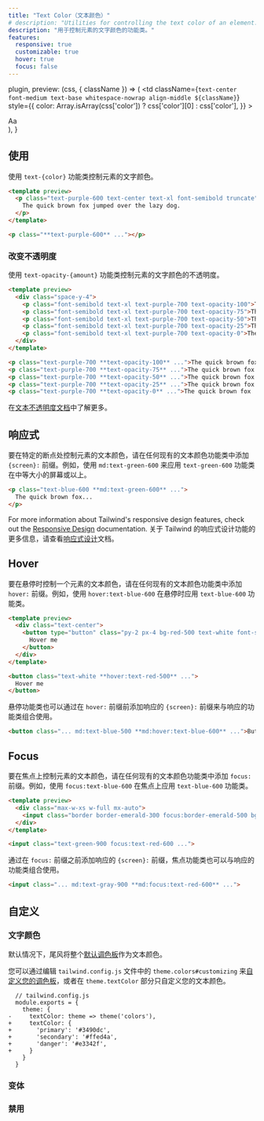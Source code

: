 ```yaml
---
title: "Text Color（文本颜色）"
# description: "Utilities for controlling the text color of an element."
description: "用于控制元素的文字颜色的功能类。"
features:
  responsive: true
  customizable: true
  hover: true
  focus: false
---
```



  plugin,
  preview: (css, { className }) => (
    <td
      className={`text-center font-medium text-base whitespace-nowrap align-middle ${className}`}
      style={{
        color: Array.isArray(css['color']) ? css['color'][0] : css['color'],
      }}
    >
      <div className="w-16 mx-auto">Aa</div>
    </td>
  ),
}

<!-- ## Usage -->
## 使用

<!-- Control the text color of an element using the `text-{color}` utilities. -->
使用 `text-{color}` 功能类控制元素的文字颜色。

```html
<template preview>
  <p class="text-purple-600 text-center text-xl font-semibold truncate">
    The quick brown fox jumped over the lazy dog.
  </p>
</template>

<p class="**text-purple-600** ..."></p>
```

<!-- ### Changing opacity

Control the opacity of an element's text color using the `text-opacity-{amount}` utilities. -->
### 改变不透明度

使用 `text-opacity-{amount}` 功能类控制元素的文字颜色的不透明度。

```html
<template preview>
  <div class="space-y-4">
    <p class="font-semibold text-xl text-purple-700 text-opacity-100">The quick brown fox jumped over the lazy dog.</p>
    <p class="font-semibold text-xl text-purple-700 text-opacity-75">The quick brown fox jumped over the lazy dog.</p>
    <p class="font-semibold text-xl text-purple-700 text-opacity-50">The quick brown fox jumped over the lazy dog.</p>
    <p class="font-semibold text-xl text-purple-700 text-opacity-25">The quick brown fox jumped over the lazy dog.</p>
    <p class="font-semibold text-xl text-purple-700 text-opacity-0">The quick brown fox jumped over the lazy dog.</p>
  </div>
</template>

<p class="text-purple-700 **text-opacity-100** ...">The quick brown fox ...</p>
<p class="text-purple-700 **text-opacity-75** ...">The quick brown fox ...</p>
<p class="text-purple-700 **text-opacity-50** ...">The quick brown fox ...</p>
<p class="text-purple-700 **text-opacity-25** ...">The quick brown fox ...</p>
<p class="text-purple-700 **text-opacity-0** ...">The quick brown fox ...</p>
```

<!-- Learn more in the [text opacity documentation](/docs/text-opacity). -->
在[文本不透明度文档](/docs/text-opacity)中了解更多。

<!-- ## Responsive

To control the text color of an element at a specific breakpoint, add a `{screen}:` prefix to any existing text color utility. For example, use `md:text-green-600` to apply the `text-green-600` utility at only medium screen sizes and above. -->
## 响应式

要在特定的断点处控制元素的文本颜色，请在任何现有的文本颜色功能类中添加 `{screen}:` 前缀。例如，使用 `md:text-green-600` 来应用 `text-green-600` 功能类在中等大小的屏幕或以上。

```html
<p class="text-blue-600 **md:text-green-600** ...">
  The quick brown fox...
</p>
```

For more information about Tailwind's responsive design features, check out the [Responsive Design](/docs/responsive-design) documentation.
关于 Tailwind 的响应式设计功能的更多信息，请查看[响应式设计](/docs/responsive-design)文档。

## Hover

<!-- To control the text color of an element on hover, add the `hover:` prefix to any existing text color utility. For example, use `hover:text-blue-600` to apply the `text-blue-600` utility on hover. -->
要在悬停时控制一个元素的文本颜色，请在任何现有的文本颜色功能类中添加 `hover:` 前缀。例如，使用 `hover:text-blue-600` 在悬停时应用 `text-blue-600` 功能类。

```html rose
<template preview>
  <div class="text-center">
    <button type="button" class="py-2 px-4 bg-red-500 text-white font-semibold rounded-lg shadow-md hover:bg-white hover:text-red-500 focus:outline-none" tabindex="-1">
      Hover me
    </button>
  </div>
</template>

<button class="text-white **hover:text-red-500** ...">
  Hover me
</button>
```

<!-- Hover utilities can also be combined with responsive utilities by adding the responsive `{screen}:` prefix *before* the `hover:` prefix. -->
悬停功能类也可以通过在 `hover:` 前缀前添加响应的 `{screen}:` 前缀来与响应的功能类组合使用。

```html
<button class="... md:text-blue-500 **md:hover:text-blue-600** ...">Button</button>
```

## Focus

<!-- To control the text color of an element on focus, add the `focus:` prefix to any existing text color utility. For example, use `focus:text-blue-600` to apply the `text-blue-600` utility on focus. -->
要在焦点上控制元素的文本颜色，请在任何现有的文本颜色功能类中添加 `focus:` 前缀。例如，使用 `focus:text-blue-600` 在焦点上应用 `text-blue-600` 功能类。

```html emerald
<template preview>
  <div class="max-w-xs w-full mx-auto">
    <input class="border border-emerald-300 focus:border-emerald-500 bg-white text-green-900 appearance-none inline-block w-full focus:text-red-600 rounded py-3 px-4 focus:outline-none" placeholder="Focus me" value="Focus me">
  </div>
</template>

<input class="text-green-900 focus:text-red-600 ...">
```

<!-- Focus utilities can also be combined with responsive utilities by adding the responsive `{screen}:` prefix *before* the `focus:` prefix. -->
通过在 `focus:` 前缀之前添加响应的 `{screen}:` 前缀，焦点功能类也可以与响应的功能类组合使用。

```html
<input class="... md:text-gray-900 **md:focus:text-red-600** ...">
```

<!-- ## Customizing -->
## 自定义 

<!-- ### Text Colors

By default Tailwind makes the entire [default color palette](/docs/customizing-colors#default-color-palette) available as text colors.

You can [customize your color palette](/docs/colors#customizing) by editing `theme.colors` in your `tailwind.config.js` file, or customize just your text colors in the `theme.textColor` section. -->
### 文字颜色

默认情况下，尾风将整个[默认调色板](/docs/customizing-colors#default-color-palette)作为文本颜色。

您可以通过编辑 `tailwind.config.js` 文件中的 `theme.colors#customizing` 来[自定义您的调色板](/docs/colors#-2)，或者在 `theme.textColor` 部分只自定义您的文本颜色。

```diff-js
  // tailwind.config.js
  module.exports = {
    theme: {
-     textColor: theme => theme('colors'),
+     textColor: {
+       'primary': '#3490dc',
+       'secondary': '#ffed4a',
+       'danger': '#e3342f',
+     }
    }
  }
```

<!-- ### Variants -->
### 变体

<Variants plugin="textColor" />

<!-- ### Disabling -->
### 禁用 

<Disabling plugin="textColor" />
